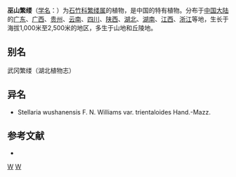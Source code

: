 {{Speciesbox
| taxon = Stellaria(植物) wushanensis
| binomial_authority = Williams
}}

'''巫山繁缕'''（[[学名|学名]]：{{lang|la|''Stellaria wushanensis''}}）为[[石竹科|石竹科]][[繁缕属|繁缕属]]的植物，是中国的特有植物。分布于[[中国大陆|中国大陆]]的[[广东|广东]]、[[广西|广西]]、[[贵州|贵州]]、[[云南|云南]]、[[四川|四川]]、[[陕西|陕西]]、[[湖北|湖北]]、[[湖南|湖南]]、[[江西|江西]]、[[浙江|浙江]]等地，生长于海拔1,000米至2,500米的地区，多生于山地和丘陵地。

== 别名 ==
武冈繁缕（湖北植物志）

== 异名 ==
* Stellaria wushanensis F. N. Williams var. trientaloides Hand.-Mazz.

== 参考文献 ==
<div class="references-small">
* {{cite web| url =http://www.bioinfo.cn/db05/KmzwSpecies.php?action=view&id=2443| title =巫山繁缕| work =《中国高等植物数据库全库》| publisher =中国科学院微生物研究所| author =昆明植物研究所| accessdate =2009-02-23| deadurl =yes| archiveurl =https://web.archive.org/web/20160305013922/http://www.bioinfo.cn/db05/KmzwSpecies.php?action=view&id=2443| archivedate =2016-03-05}}
</div>
{{Taxonbar|from=Q15226026}}

[[Category:繁缕属|W]]
[[Category:中国特有植物|W]]